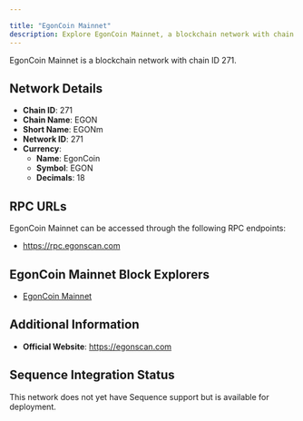 ```yaml
---

title: "EgonCoin Mainnet"
description: Explore EgonCoin Mainnet, a blockchain network with chain ID 271. Learn about its native currency, EgonCoin, and how to interact with the network.
---
```




EgonCoin Mainnet is a blockchain network with chain ID 271.

## Network Details

- **Chain ID**: 271
- **Chain Name**: EGON
- **Short Name**: EGONm
- **Network ID**: 271
- **Currency**: 
  - **Name**: EgonCoin
  - **Symbol**: EGON
  - **Decimals**: 18

## RPC URLs

EgonCoin Mainnet can be accessed through the following RPC endpoints:

- https://rpc.egonscan.com

## EgonCoin Mainnet Block Explorers

- [EgonCoin Mainnet](https://egonscan.com)

## Additional Information

- **Official Website**: https://egonscan.com

## Sequence Integration Status

This network does not yet have Sequence support but is available for deployment.
